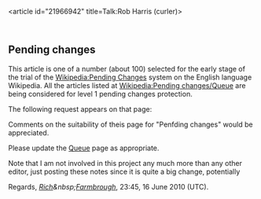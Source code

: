 <article id="21966942" title=Talk:Rob Harris (curler)>
	<talkpage id="21966942" title="Talk:Rob Harris (curler)">
{{WikiProject Biography
|living=yes
|class=Stub
|listas=Harris, Rob
|auto=yes
}}
{{WikiProject Curling|class=start|importance=low|}}


==Pending changes==
This article is one of a  number (about 100) selected for the early stage of the trial of the [[Wikipedia:Pending Changes]] system on the English language Wikipedia. All the articles listed at [[Wikipedia:Pending changes/Queue ]]  are being considered for level 1 pending changes protection.

The following request appears on that page:

{{Mbox|text=Many of the articles were selected semi-automatically from a list of indefinitely semi-protected articles.&lt;br /&gt;Please confirm that the protection level appears to be still warranted, and consider unprotecting instead, before applying pending changes protection to the article.}}

Comments on the suitability of theis page for &quot;Penfding changes&quot;  would be appreciated.

Please update the [[Wikipedia:Pending changes/Queue|Queue]] page as appropriate.

Note that I am not involved in this project any much more than any other editor, just posting these notes since it is quite a big change, potentially

Regards, ''[[User:Rich Farmbrough|Rich]]&amp;nbsp;[[User talk:Rich Farmbrough|Farmbrough]]'', 23:45, 16 June 2010 (UTC).
	</talkpage>
</article>